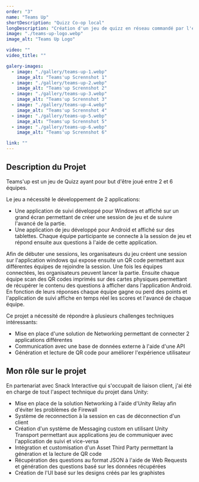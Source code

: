 ```yaml
---
order: "3"
name: "Teams Up"
shortDescription: "Quizz Co-op local"
longDescription: "Création d'un jeu de quizz en réseau commandé par l'école de commerce EM Normandie. La finalité du projet est de tester les connaissances des étudiants dans un contexte de jeu de Quiz compétitif."
image: "./teams-up-logo.webp"
image_alt: "Teams Up Logo"

video: ""
video_title: ""

galery-images:
  - image: "./gallery/teams-up-1.webp"
    image_alt: "Teams'up Scrennshot 1"
  - image: "./gallery/teams-up-2.webp"
    image_alt: "Teams'up Scrennshot 2"
  - image: "./gallery/teams-up-3.webp"
    image_alt: "Teams'up Scrennshot 3"
  - image: "./gallery/teams-up-4.webp"
    image_alt: "Teams'up Scrennshot 4"  
  - image: "./gallery/teams-up-5.webp"
    image_alt: "Teams'up Scrennshot 5"  
  - image: "./gallery/teams-up-6.webp"
    image_alt: "Teams'up Scrennshot 6"

link: ""
---
```


## Description du Projet

Teams'up est un jeu de Quizz ayant pour but d'être joué entre 2 et 6 équipes. 

Le jeu a nécessité le développement de 2 applications:
- Une application de suivi développé pour Windows et affiché sur un grand écran permettant de créer une session de jeu et de suivre l'avancé de la partie.
- Une application de jeu développé pour Android et affiché sur des tablettes. Chaque équipe participante se connecte à la session de jeu et répond ensuite aux questions à l'aide de cette application.

Afin de débuter une sessions, les organisateurs du jeu créent une session sur l'application windows qui expose ensuite un QR code permettant aux différentes équipes de rejoindre la session. 
Une fois les équipes connectées, les organisateurs peuvent lancer la partie. Ensuite chaque équipe scan des QR codes imprimés sur des cartes physiques permettant de récupérer le contenu des questions à afficher dans l'application Android. 
En fonction de leurs réponses chaque équipe gagne ou perd des points et l'application de suivi affiche en temps réel les scores et l'avancé de chaque équipe.

Ce projet a nécessité de répondre à plusieurs challenges techniques intéressants:
- Mise en place d'une solution de Networking permettant de connecter 2 applications différentes
- Communication avec une base de données externe à l'aide d'une API
- Génération et lecture de QR code pour améliorer l'expérience utilisateur

## Mon rôle sur le projet

En partenariat avec Snack Interactive qui s'occupait de liaison client, j'ai été en charge de tout l'aspect technique du projet dans Unity:
- Mise en place de la solution Networking à l'aide d'Unity Relay afin d'éviter les problèmes de Firewall
- Système de reconnection à la session en cas de déconnection d'un client
- Création d'un système de Messaging custom en utilisant Unity Transport permettant aux applications jeu de communiquer avec l'application de suivi et vice-versa
- Intégration et customisation d'un Asset Third Party permettant la génération et la lecture de QR code
- Récupération des questions au format JSON à l'aide de Web Requests et génération des questions basé sur les données récupérées
- Création de l'UI basé sur les designs créés par les graphistes